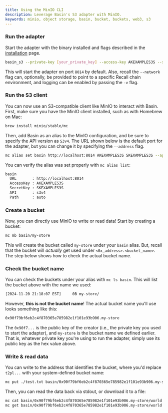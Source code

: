 ```yaml
---
title: Using the MinIO CLI
description: Leverage Basin's S3 adapter with MinIO.
keywords: minio, object storage, basin, bucket, buckets, web3, s3
---
```



<Steps>

### Run the adapter

Start the adapter with the binary installed and flags described in the
[installation](/basin/s3/installation) page.

```sh
basin_s3 --private-key [your_private_key] --access-key AKEXAMPLES3S --secret-key SKEXAMPLES3S
```

This will start the adapter on port `8014` by default. Also, recall the `--network` flag can,
optionally, be provided to point to a specific Recall chain environment, and logging can be enabled
by passing the `-v` flag.

### Run the S3 client

You can now use an S3-compatible client like MinIO to interact with Basin. First, make sure you have
the MinIO client installed, such as with Homebrew on Mac:

```sh
brew install minio/stable/mc
```

Then, add Basin as an alias to the MinIO configuration, and be sure to specify the API version as
`S3v4`. The URL shown below is the default port for the adapter, but you can change it by specifying
the `--address` flag.

```sh
mc alias set basin http://localhost:8014 AKEXAMPLES3S SKEXAMPLES3S --api s3v4
```

You can verify the alias was set properly with `mc alias list`:

```sh
basin
  URL       : http://localhost:8014
  AccessKey : AKEXAMPLES3S
  SecretKey : SKEXAMPLES3S
  API       : s3v4
  Path      : auto
```

### Create a bucket

Now, you can directly use MinIO to write or read data! Start by creating a bucket:

```sh
mc mb basin/my-store
```

This will create the bucket called `my-store` under your `basin` alias. But, recall that the bucket
will _actually_ get used under `<0x_address>.<bucket_name>`. The step below shows how to check the
actual bucket name.

### Check the bucket name

You can check the buckets under your alias with `mc ls basin`. This will list the bucket above with
the name we used:

```sh
[2024-11-20 21:18:07 EST]     0B my-store/
```

However, **this is not the bucket name**! The actual bucket name you'll use looks something like
this:

```sh
0x90f79bf6eb2c4f870365e785982e1f101e93b906.my-store
```

The `0x90f7...` is the public key of the creator (i.e., the private key you used to start the
adapter), and `my-store` is the bucket name we defined earlier. That is, whatever private key you're
using to run the adapter, simply use its public key as the hex value above.

### Write & read data

You can write to the address that identifies the bucket, where you'd replace `t2pl...` with your
system-defined bucket name:

```sh
mc put ./test.txt basin/0x90f79bf6eb2c4f870365e785982e1f101e93b906.my-store/world
```

Then, you can read the data back via stdout, or download it to a file:

```sh
mc cat basin/0x90f79bf6eb2c4f870365e785982e1f101e93b906.my-store/world
mc get basin/0x90f79bf6eb2c4f870365e785982e1f101e93b906.my-store/world ./downloaded-test.txt
```

</Steps>
